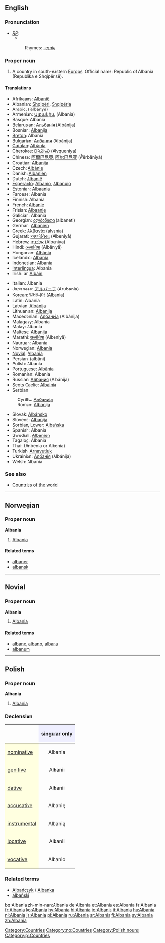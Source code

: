==English==
{{wikipedia}}
===Pronunciation===
* ''[[RP]]:''
** {{IPA|/ælˈbeɪniə/}}
*:Rhymes: [[Rhymes:English:-eɪniə|-eɪniə]]

===Proper noun===
# A country in south-eastern [[Europe]]. Official name: Republic of Albania (Republika e Shqipërisë).

====Translations====
{{top}}
*Afrikaans: [[Albanië]]
*Albanian: [[Shqipëri]], [[Shqipëria]]
*Arabic: {{ARchar|[[ألبانيا]]}} (’albánya) {{f}}
*Armenian: [[Ալբանիա]] (Albania)
*Basque: Albania
*Belarusian: [[Альбанія]] (Albánija)
*Bosnian: [[Albanija]] {{f}}
*[[Breton]]: Albania
*Bulgarian: [[Албания]] (Albánija) {{f}}
*[[Catalan]]: [[Albània]] {{f}}
*Cherokee: [[ᎠᎸᏇᏂᏯ]] (Alvqueniya)
*Chinese: [[阿爾巴尼亞]], [[阿尔巴尼亚]] (Ā’ěrbāníyà)
*Croatian: [[Albanija]] {{f}}
*Czech: [[Albánie]]
*Danish: [[Albanien]]
*Dutch: [[Albanië]]
*[[Esperanto]]: [[Albanio]], [[Albanujo]]
*Estonian: [[Albaania]]
*Faroese: Albania
*Finnish: Albania
*French: [[Albanie]] {{f}}
*Frisian: [[Albaanje]]
*Galician: Albania {{f}}
*Georgian: [[ალბანეთი]] (albaneti)
*German: [[Albanien]] {{n}}
*Greek: [[Αλβανία]] (alvanía) {{f}}
*Gujarati: [[અલ્બેનિયા]] (Albeniyā)
*Hebrew: [[אלבניה]] (Albaniya)
*Hindi: [[अल्बानिया]] (Albāniyā)
*Hungarian: [[Albánia]]
*Icelandic: [[Albanía]]
*Indonesian: Albania
*[[Interlingua]]: Albania
*Irish: an [[Albáin]] {{f}}
{{mid}}
*Italian: Albania {{f}}
*Japanese: [[アルバニア]] (Arubania)
*Korean: [[알바니아]] (Albania)
*Latin: Albania {{f}}
*Latvian: [[Albānija]]
*Lithuanian: [[Albanija]]
*Macedonian: [[Албанија]] (Albánija)
*Malagasy: Albania
*Malay: Albania
*Maltese: [[Albanija]]
*Marathi: [[अल्बेनिया]] (Albeniyā)
*Nauruan: Albania
*Norwegian: [[#Norwegian|Albania]]
*[[Novial]]: [[Albania]]
*Persian: {{FAchar|[[آلبانی]]}} (albâni)
*Polish: Albania {{f}}
*Portuguese: [[Albânia]] {{f}}
*Romanian: Albania {{f}}
*Russian: [[Албания]] (Albánija) {{f}}
*Scots Gaelic: [[Albàinia]]
*Serbian
:Cyrillic: [[Албанија]] {{f}}
:Roman: [[Albanija#Serbian|Albanija]] {{f}}
*Slovak: [[Albánsko]]
*Slovene: [[Albanija]] {{f}}
*Sorbian, Lower: [[Albańska]] {{f}}
*Spanish: Albania {{f}}
*Swedish: [[Albanien]]
*Tagalog: Albania
*Thai: {{THchar|[[อัลเบเนีย]]}} (Anbēnia or Albēnia)
*Turkish: [[Arnavutluk]]
*Ukrainian: [[Албанія]] (Albánija) {{f}}
*Welsh: Albania {{f}}
{{bottom}}

===See also===
*[[Countries of the world]]
[[Category:Countries]]


----

==Norwegian==
===Proper noun===
[[Category:no:Countries]]
'''Albania'''
#[[#English|Albania]]
====Related terms====
*[[albaner]]
*[[albansk]]

----

==Novial==
===Proper noun===
'''Albania'''
#[[#English|Albania]]

====Related terms====
*[[albane]], [[albano]], [[albana]]
*[[albanum]]

----

==Polish==
===Proper noun===
'''Albania''' {{f}}

# [[#English|Albania]]

===Declension===
{| border="1" cellpadding="4" cellspacing="0"
!
! style="background-color: #EFEFFF" align="center"|[[singular]] only
|-
! style="background-color: #FFFFE0" align="left"|[[nominative case|nominative]]
| align="center"|Albania
|-
! style="background-color: #FFFFE0" align="left"|[[genitive case|genitive]]
| align="center"|Albanii
|-
! style="background-color: #FFFFE0" align="left"|[[dative case|dative]]
| align="center"|Albanii
|-
! style="background-color: #FFFFE0" align="left"|[[accusative case|accusative]]
| align="center"|Albanię
|-
! style="background-color: #FFFFE0" align="left"|[[instrumental case|instrumental]]
| align="center"|Albanią
|-
! style="background-color: #FFFFE0" align="left"|[[locative case|locative]]
| align="center"|Albanii
|-
! style="background-color: #FFFFE0" align="left"|[[vocative case|vocative]]
| align="center"|Albanio
|}


===Related terms===
*[[Albańczyk]] / [[Albanka]]
*[[albański]]

[[Category:Polish nouns]]
[[Category:pl:Countries]]

[[bg:Albania]]
[[zh-min-nan:Albania]]
[[de:Albania]]
[[et:Albania]]
[[es:Albania]]
[[fa:Albania]]
[[fr:Albania]]
[[ko:Albania]]
[[hy:Albania]]
[[hi:Albania]]
[[io:Albania]]
[[it:Albania]]
[[hu:Albania]]
[[nl:Albania]]
[[ja:Albania]]
[[pl:Albania]]
[[ru:Albania]]
[[sr:Albania]]
[[fi:Albania]]
[[sv:Albania]]
[[zh:Albania]]